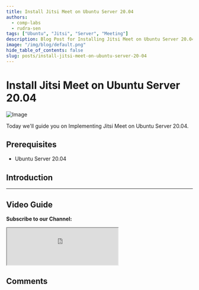 ```yaml
---
title: Install Jitsi Meet on Ubuntu Server 20.04
authors:
  - comp-labs
  - rudra-sen
tags: ["Ubuntu", "Jitsi", "Server", "Meeting"]
description: Blog Post for Installing Jitsi Meet on Ubuntu Server 20.04.
image: "/img/blog/default.png"
hide_table_of_contents: false
slug: posts/install-jitsi-meet-on-ubuntu-server-20-04
---
```



# Install Jitsi Meet on Ubuntu Server 20.04

![Image](/img/blog/default.png)

Today we'll guide you on Implementing Jitsi Meet on Ubuntu Server 20.04.

<!-- truncate -->

## Prerequisites

- Ubuntu Server 20.04

## Introduction

---

## Video Guide

**Subscribe to our Channel:**

<iframe
  src="https://complabs.in/html/subscribe.html"
  title="Subscribe Comp Labs"
  height="100"
></iframe>

## Comments

<Giscus
  id="comments"
  repo="Comp-Labs/comp-labs-website"
  repo-id="R_kgDOGaLmeA"
  category="General"
  category-id="DIC_kwDOGaLmeM4CBAA6"
  mapping="title"
  term="Comments"
  reactions-enabled="1"
  emit-metadata="0"
  input-position="top"
  theme="preferred_color_scheme"
  lang="en"
/>
